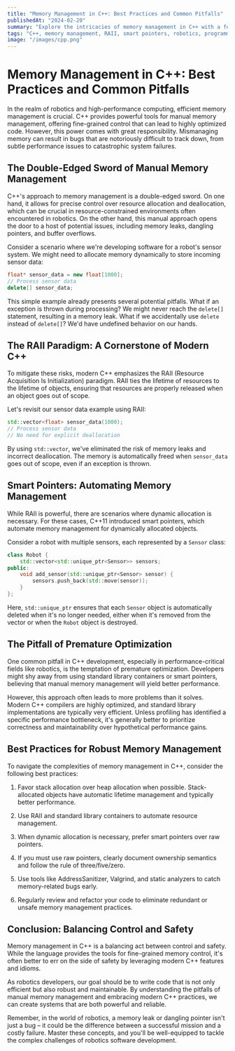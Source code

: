```yaml
---
title: "Memory Management in C++: Best Practices and Common Pitfalls"
publishedAt: "2024-02-20"
summary: "Explore the intricacies of memory management in C++ with a focus on robotics applications. Learn about RAII, smart pointers, and best practices to write efficient and robust code while avoiding common memory-related pitfalls."
tags: "C++, memory management, RAII, smart pointers, robotics, programming, software development"
image: "/images/cpp.png"
---
```


# Memory Management in C++: Best Practices and Common Pitfalls

In the realm of robotics and high-performance computing, efficient memory management is crucial. C++ provides powerful tools for manual memory management, offering fine-grained control that can lead to highly optimized code. However, this power comes with great responsibility. Mismanaging memory can result in bugs that are notoriously difficult to track down, from subtle performance issues to catastrophic system failures.

## The Double-Edged Sword of Manual Memory Management

C++'s approach to memory management is a double-edged sword. On one hand, it allows for precise control over resource allocation and deallocation, which can be crucial in resource-constrained environments often encountered in robotics. On the other hand, this manual approach opens the door to a host of potential issues, including memory leaks, dangling pointers, and buffer overflows.

Consider a scenario where we're developing software for a robot's sensor system. We might need to allocate memory dynamically to store incoming sensor data:

```cpp
float* sensor_data = new float[1000];
// Process sensor data
delete[] sensor_data;
```

This simple example already presents several potential pitfalls. What if an exception is thrown during processing? We might never reach the `delete[]` statement, resulting in a memory leak. What if we accidentally use `delete` instead of `delete[]`? We'd have undefined behavior on our hands.

## The RAII Paradigm: A Cornerstone of Modern C++

To mitigate these risks, modern C++ emphasizes the RAII (Resource Acquisition Is Initialization) paradigm. RAII ties the lifetime of resources to the lifetime of objects, ensuring that resources are properly released when an object goes out of scope.

Let's revisit our sensor data example using RAII:

```cpp
std::vector<float> sensor_data(1000);
// Process sensor data
// No need for explicit deallocation
```

By using `std::vector`, we've eliminated the risk of memory leaks and incorrect deallocation. The memory is automatically freed when `sensor_data` goes out of scope, even if an exception is thrown.

## Smart Pointers: Automating Memory Management

While RAII is powerful, there are scenarios where dynamic allocation is necessary. For these cases, C++11 introduced smart pointers, which automate memory management for dynamically allocated objects.

Consider a robot with multiple sensors, each represented by a `Sensor` class:

```cpp
class Robot {
    std::vector<std::unique_ptr<Sensor>> sensors;
public:
    void add_sensor(std::unique_ptr<Sensor> sensor) {
        sensors.push_back(std::move(sensor));
    }
};
```

Here, `std::unique_ptr` ensures that each `Sensor` object is automatically deleted when it's no longer needed, either when it's removed from the vector or when the `Robot` object is destroyed.

## The Pitfall of Premature Optimization

One common pitfall in C++ development, especially in performance-critical fields like robotics, is the temptation of premature optimization. Developers might shy away from using standard library containers or smart pointers, believing that manual memory management will yield better performance.

However, this approach often leads to more problems than it solves. Modern C++ compilers are highly optimized, and standard library implementations are typically very efficient. Unless profiling has identified a specific performance bottleneck, it's generally better to prioritize correctness and maintainability over hypothetical performance gains.

## Best Practices for Robust Memory Management

To navigate the complexities of memory management in C++, consider the following best practices:

1. Favor stack allocation over heap allocation when possible. Stack-allocated objects have automatic lifetime management and typically better performance.

2. Use RAII and standard library containers to automate resource management.

3. When dynamic allocation is necessary, prefer smart pointers over raw pointers.

4. If you must use raw pointers, clearly document ownership semantics and follow the rule of three/five/zero.

5. Use tools like AddressSanitizer, Valgrind, and static analyzers to catch memory-related bugs early.

6. Regularly review and refactor your code to eliminate redundant or unsafe memory management practices.

## Conclusion: Balancing Control and Safety

Memory management in C++ is a balancing act between control and safety. While the language provides the tools for fine-grained memory control, it's often better to err on the side of safety by leveraging modern C++ features and idioms.

As robotics developers, our goal should be to write code that is not only efficient but also robust and maintainable. By understanding the pitfalls of manual memory management and embracing modern C++ practices, we can create systems that are both powerful and reliable.

Remember, in the world of robotics, a memory leak or dangling pointer isn't just a bug – it could be the difference between a successful mission and a costly failure. Master these concepts, and you'll be well-equipped to tackle the complex challenges of robotics software development.
